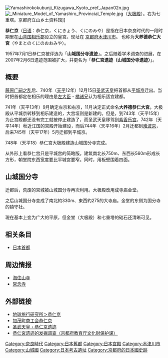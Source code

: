 [[File:Yamashirokokubunji_Kizugawa_Kyoto_pref_Japan02n.jpg|thumb]]
[[File:_Miniature_Model_of_Yamashiro_Provincial_Temple.jpg|thumb]]（[[大极殿|大极殿]]）。右为七重塔。京都府立山乡土资料馆]]

'''恭仁京'''（[[日语|日语]]：恭仁京，くにきょう、くにのみや）是指在日本奈良时代的一段时期里在[[山城国|山背国]][[相乐郡|相乐郡]]设立的皇宫。现址在 [[京都府|京都府]][[木津川市|木津川市]]。<!---[[天平|天平]]12年（740年）12月15日到天平17年（745年）期间被设为首都。--->也称为'''大养德恭仁大宫'''（やまとのくにのおおみや）。

1957年7月1日恭仁京被评选为「'''山城国分寺遗迹'''」。之后随着学术调查的进展，在2007年2月6日遗迹范围被扩大，并更名为「'''恭仁宫遗迹（山城国分寺遗迹）'''」。

== 概要 ==
[[藤原广嗣之乱|藤原广嗣之乱]]后、740年（[[天平|天平]]12年）12月15日[[圣武天皇|圣武天皇]]把首都从[[平城京|平城京]]迁出。当时把首都定在相乐的理由是[[左大臣|左大臣]]・[[橘诸兄|橘诸兄]]认为相乐适宜建都。<!---大仏を造るのに適する場所を求められたことが上げられる。--->

741年（天平13年）9月确定左京和右京，11月决定正式命名'''大养德恭仁大宫'''。大极殿从平城京转移到相乐建造的，大宫垣则是新建的。但是，到743年（天平15年）为止宫殿都还没有完工就被停止建造了，而圣武天皇移驾到[[紫香乐宫|紫香乐宫]]。742年（天平14年）秋近江国的宫殿开始建设，而后744年（天平16年）2月迁都到[[难波京|难波京]]，后来745年（天平17年）5月迁都到平城京。

748年（天平18）恭仁宫大极殿建造山城国分寺完成。

从外形上看恭仁宫只是平城宫的简略版。建筑南北长750m、东西长560m形成长方形，朝堂院东西宽度要比平城宮要窄。同时，用板壁围着四面。

== 山城国分寺 ==
迁都后，荒废的宫城被山城国分寺再次利用。大极殿改用成寺庙金堂。

之后山城国分寺变成了南北約330m、東西約275的大寺庙。金堂的东侧为国分寺的镇守社。

現在基本上变为广大的平原，但金堂（大极殿）和七重塔的础石还清晰可见。

== 相关条目 ==
*[[日本首都|日本首都]]

== 周边情报 ==
* [[海住山寺|海住山寺]]
* [[常念寺|常念寺]]

== 外部链接 ==
{{Commonscat|Kuni-kyō}}
* [https://web.archive.org/web/20081225205050/http://www.tabiken.com/history/doc/F/F141L200.HTM 地球旅行研究所＞恭仁京]
* [http://kamo-kunikyo.kyoto-fsci.or.jp/kunikyou.html 加茂町商工会恭仁京]{{dead link|date=2018年3月 |bot=InternetArchiveBot |fix-attempted=yes }}
* [http://inoues.net/ruins/kunikyo.html 圣武天皇・恭仁京遗迹] {{Wayback|url=http://inoues.net/ruins/kunikyo.html |date=20160303195847 }}
* [http://www.kyoto-be.ne.jp/bunkazai/kunikyu.html 恭仁宮遗迹的发掘调查（京都府教育庁文化财保护课）] {{Wayback|url=http://www.kyoto-be.ne.jp/bunkazai/kunikyu.html |date=20201101002814 }}

{{s-start}}
{{s-bef|before=[[平城京|平城京]]|表記=前}}
{{s-ttl|title=[[日本首都|日本首都]] 
|years=740年 - 744年}}
{{s-aft|after=[[难波京|难波京]]|表記=次}}
{{end}}

{{DEFAULTSORT:くにきよう}}
[[Category:奈良時代|Category:奈良時代]]
[[Category:日本舊都|Category:日本舊都]]
[[Category:日本宫殿|Category:日本宫殿]]
[[Category:木津川市|Category:木津川市]]
[[Category:山城國|Category:山城國]]
[[Category:日本考古遺址|Category:日本考古遺址]]
[[Category:京都府的日本國史跡|Category:京都府的日本國史跡]]